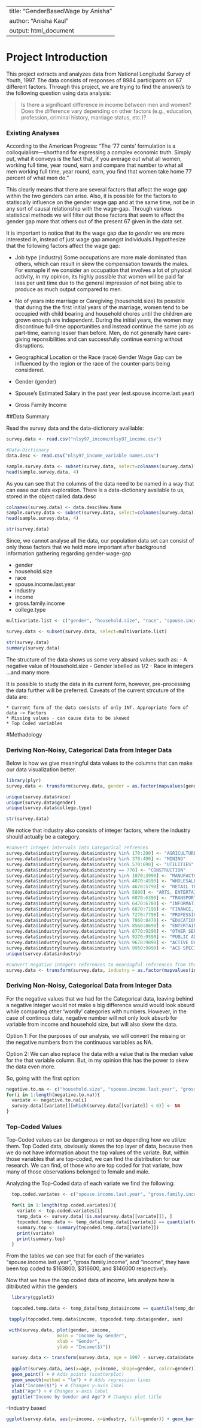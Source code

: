 
---
title: "GenderBasedWage by Anisha"
author: "Anisha Kaul"
output: html_document
---


# Project Introduction
This project extracts and analyzes data from National Longitudal Survey of Youth, 1997. The data consists of responses of 8984 participants on 67 different factors. 
Through this project, we are trying to find the answer/s to the following question using data analysis:

> Is there a significant difference in income between men and women?  Does the difference vary depending on other factors (e.g., education, profession, criminal history, marriage status, etc.)?  

### Existing Analyses

According to the American Progress: "The '77 cents' formulation is a colloquialism—shorthand for expressing a complex economic truth. Simply put, what it conveys is the fact that, if you average out what all women, working full time, year round, earn and compare that number to what all men working full time, year round, earn, you find that women take home 77 percent of what men do."

This clearly means that there are several factors that affect the wage gap within the two genders can arise. Also, it is possible for the factors to statiscally influence on the gender wage gap and at the same time, not be in any sort of causal relationship with the wage-gap. Through various statistical methods we will filter out those factors that seem to effect the gender gap more that others out of the present 67 given in the data set. 

It is important to notice that its the wage gap *due to gender* we are more interested in, instead of just wage gap amongst individuals.I hypothesize that the following factors affect the wage gap:

- Job type (industry)
  Some occupations are more male dominated than others, which can result in skew the compensation towards the males. For exmaple if we consider an occupation that involves a lot of physical activity, in my opinion, its highly possible that women will be paid far less per unit time due to the general impression of not being able to produce as much output compared to men. 

- No of years into marriage or Caregiving (household.size)
Its possible that during the the first initial years of the marriage, women tend to be occupied with child bearing and household chores until the children are grown enough are independent. During the initial years, the women may discontinue full-time opportunities and instead continue the same job as part-time, earning lesser than before. Men, do not generally have care-giving reponsibilities and can successfully continue earning without disruptions.

- Geographical Location or the Race (race)
  Gender Wage Gap can be influenced by the region or the race of the counter-parts being considered. 

- Gender (gender)
- Spouse's Estimated Salary in the past year (est.spouse.income.last.year)
- Gross Family Income

##Data Summary

Read the survey data and the data-dictionary availiable:
```r
survey.data <- read.csv("nlsy97_income/nlsy97_income.csv")

#Data-Dictionary
data.desc <- read.csv("nlsy97_income_variable names.csv")

sample.survey.data <- subset(survey.data, select=colnames(survey.data)[1:3])
head(sample.survey.data, 4)
```

As you can see that the columns of the data need to be named in a way that can ease our data exploration. There is a data-dictionary avaliable to us, stored in the object called data.desc

```r
colnames(survey.data) <- data.desc$New.Name
sample.survey.data <- subset(survey.data, select=colnames(survey.data)[1:3])
head(sample.survey.data, 4)

str(survey.data)
```

Since, we cannot analyse all the data, our population data set can consist of only those factors that we held more important after background information gathering regarding gender-wage-gap

- gender
- household.size
- race
- spouse.income.last.year
- industry
- income
- gross.family.income
- college.type

```r
multivariate.list <- c("gender", "household.size", "race", "spouse.income.last.year", "industry", "income", "gross.family.income", "college.type", "bdate.year")

survey.data <- subset(survey.data, select=multivariate.list)

str(survey.data)
summary(survey.data)
```
The structure of the data shows us some very absurd values such as:
  - A negative value of Household.size
  - Gender labelled as 1/2
  - Race in integers
  ...and many more.
  
It is possible to study the data in its current form, however, pre-processing the data further will be preferred. Caveats of the current strcuture of the data are: 

    * Current form of the data consists of only INT. Appropriate form of data -> Factors
    * Missing values - can cause data to be skewed
    * Top Coded variables
    
#Methadology

### Deriving Non-Noisy, Categorical Data from Integer Data

Below is how we give meaningful data values to the columns that can make our data visualization better.

```r
library(plyr)
survey.data <- transform(survey.data, gender = as.factor(mapvalues(gender, c(1,2,0), c("Male","Female", "No Information"))), race = as.factor(mapvalues(race, c(1,2,3,4), c("Black", "Hispanic","Mixed Race (Non-Hispanic)", "Non-Black /Non-Hispanic"))), college.type = as.factor(mapvalues(college.type,c(1,2,3, -3, -4, -5), c("Public", "Private/Non-Profit", "Private/Profit", "Invalid Skip", "Valid Skip", "Non-Interview"))))

unique(survey.data$race)
unique(survey.data$gender)
unique(survey.data$college.type)

str(survey.data)
```

We notice that industry also consists of integer factors, where the industry should actually be a category.

```r
#convert integer intervals into Categorical refrences
survey.data$industry[survey.data$industry %in% 170:290] <- "AGRICULTURE, FORESTRY AND FISHERIES"
survey.data$industry[survey.data$industry %in% 370:490] <- "MINING"
survey.data$industry[survey.data$industry %in% 570:690] <- "UTILITIES"
survey.data$industry[survey.data$industry == 770] <- "CONSTRUCTION"
survey.data$industry[survey.data$industry %in% 1070:3990] <- "MANUFACTURING"
survey.data$industry[survey.data$industry %in% 4070:4590] <- "WHOLESALE TRADE"
survey.data$industry[survey.data$industry %in% 4670:5790] <- "RETAIL TRADE"
survey.data$industry[survey.data$industry %in% 5890] <- "ARTS, ENTERTAINMENT AND RECREATIONAL SERVICES"
survey.data$industry[survey.data$industry %in% 6070:6390] <- "TRANSPORTATION AND WAREHOUSING"
survey.data$industry[survey.data$industry %in% 6470:6780] <- "INFORMATION AND COMMUNICATION"
survey.data$industry[survey.data$industry %in% 6870:7190] <- "FINANCE, INSURANCE, AND REAL ESTATE"
survey.data$industry[survey.data$industry %in% 7270:7790] <- "PROFESSIONAL AND RELATED SERVICES"
survey.data$industry[survey.data$industry %in% 7860:8470] <- "EDUCATIONAL, HEALTH, AND SOCIAL SERVICES"
survey.data$industry[survey.data$industry %in% 8560:8690] <- "ENTERTAINMENT, ACCOMODATIONS, AND FOOD SERVICES"
survey.data$industry[survey.data$industry %in% 8770:9290] <- "OTHER SERVICES"
survey.data$industry[survey.data$industry %in% 9370:9590] <- "PUBLIC ADMINISTRATION"
survey.data$industry[survey.data$industry %in% 9670:9890] <- "ACTIVE DUTY MILITARY"
survey.data$industry[survey.data$industry %in% 9950:9990] <- "ACS SPECIAL CODES"
unique(survey.data$industry)

#convert negative integers references to meaningful references from the data-dictionary
survey.data <- transform(survey.data, industry = as.factor(mapvalues(industry, c("-3","-4","-5"), c("INVALID SKIP","VALID SKIP", "NON-INTERVIEW"))))
```

### Deriving Non-Noisy, Categorical Data from Integer Data

For the negative values that we had for the Categorical data, leaving behind a negative integer would not make a big difference would would look absurd while comparing other 'wordly' categories with numbers. However, in the case of continous data, negative number will not only look absurb for variable from income and household size, but will also skew the data. 

Option 1: For the purposes of our analysis, we will convert the missing or the negative numbers from the continuous variables as NA.

Option 2: We can also replace the data with a value that is the median value for the that variable column. But, in my opinion this has the power to skew the data even more.

So, going with the first option:

```r
negative.to.na <- c("household.size", "spouse.income.last.year", "gross.family.income", "income")
for(i in 1:length(negative.to.na)){
  variate <- negative.to.na[i]
  survey.data[[variate]][which(survey.data[[variate]] < 0)] <- NA
}
```

### Top-Coded Values

Top-Coded values can be dangerous or not so depending how we utilize them. Top Coded data, obviously skews the top layer of data, because then we do not have information about the top values of the variate. But, within those variables that are top-coded, we can find the distribution for our research. We can find, of those who are top coded for that variate, how many of those observations belonged to female and male.

Analyzing the Top-Coded data of each variate we find the following:

```r
  top.coded.variates <- c("spouse.income.last.year", "gross.family.income", "income")

  for(i in 1:length(top.coded.variates)){
    variate <- top.coded.variates[i]
    temp_data <- survey.data[!is.na(survey.data[[variate]]), ]
    topcoded.temp.data <- temp_data[temp_data[[variate]] == quantile(temp_data[[variate]], probs = c(0.98), na.rm = TRUE),]
    summary.top <- summary(topcoded.temp.data[[variate]])
    print(variate)
    print(summary.top)
  }
```

From the tables we can see that for each of the variates "spouse.income.last.year", "gross.family.income", and "income", they have been top coded to $163800, $316600, and $146000 respectively. 

Now that we have the top coded data of income, lets analyze how is ditributed within the genders

```r
  library(ggplot2)

  topcoded.temp.data <- temp_data[temp_data$income == quantile(temp_data$income, probs = c(0.98), na.rm = TRUE),]

 tapply(topcoded.temp.data$income, topcoded.temp.data$gender, sum)

 with(survey.data, plot(gender, income, 
                   main = "Income by Gender", 
                   xlab = "Gender", 
                   ylab = "Income($)"))

  survey.data <- transform(survey.data, age = 1997 - survey.data$bdate.year)
 
  ggplot(survey.data, aes(x=age, y=income, shape=gender, color=gender)) + 
  geom_point() + # Adds points (scatterplot)
  geom_smooth(method = "lm") + # Adds regression lines
  ylab("Income($)") + # Changes y-axis label
  xlab("Age") + # Changes x-axis label
  ggtitle("Income by Gender and Age") # Changes plot title

```



--Industry based
```r
ggplot(survey.data, aes(y=income, x=industry, fill=gender)) + geom_bar(position="dodge", stat="identity") + theme(axis.text.x = element_text(angle = 60, vjust = 1, hjust = 1)) + ylab("Income($)") + xlab("Industry") + ggtitle("Income by Gender Industry")
```


